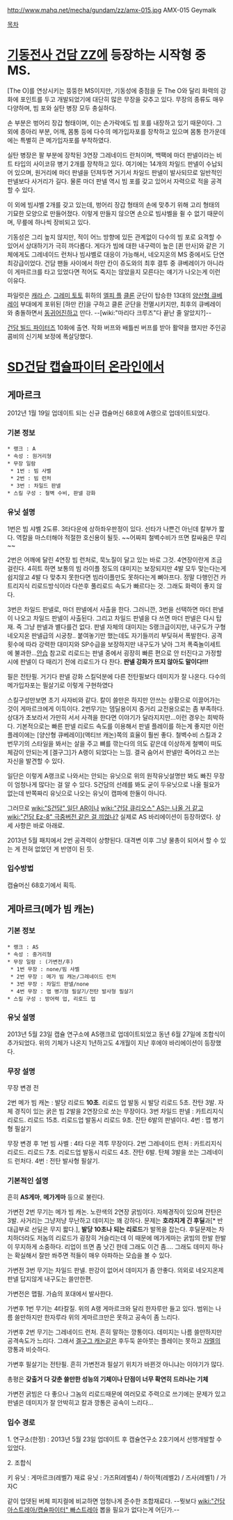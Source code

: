 http://www.mahq.net/mecha/gundam/zz/amx-015.jpg
AMX-015 Geymalk

[[목차]]

= [[기동전사 건담 ZZ]]에 등장하는 시작형 중MS. =

[The O]를 연상시키는 뚱뚱한 MS이지만, 기동성에 중점을 둔 The O와 달리 화력의 강화에 포인트를 두고 개발되었기에 대단히 많은 무장을 갖추고 있다. 무장의 종류도 매우 다양하며, 빔 포와 실탄 병장 모두 충실하다. 

손 부분은 벙어리 장갑 형태이며, 이는 손가락에도 빔 포를 내장하고 있기 때문이다. 그 외에 종아리 부분, 어깨, 몸통 등에 다수의 메가입자포를 장착하고 있으며 몸통 한가운데에는 특별히 큰 메가입자포를 부착하였다. 

실탄 병장은 팔 부분에 장착된 3연장 그레네이드 란처이며, 백팩에 마더 판넬이라는 비트 타입의 사이코뮤 병기 2개를 장착하고 있다. 여기에는 14개의 차일드 판넬이 수납되어 있으며, 원거리에 마더 판넬을 던져두면 거기서 차일드 판넬이 발사되므로 일반적인 판넬보다 사거리가 길다. 물론 마더 판넬 역시 빔 포를 갖고 있어서 자력으로 적을 공격할 수 있다. 

이 외에 빔샤벨 2개를 갖고 있는데, 벙어리 장갑 형태의 손에 맞추기 위해 고리 형태의 기묘한 모양으로 만들어졌다. 이렇게 만들지 않으면 손으로 빔샤벨을 쥘 수 없기 때문이며, 무릎에 하나씩 장비되고 있다. 

기동성은 그리 높지 않지만, 적이 어느 방향에 있든 관계없이 다수의 빔 포로 요격할 수 있어서 상대하기가 극히 까다롭다. 게다가 빔에 대한 내구력이 높은 [퀸 만사]와 같은 기체에게도 그레네이드 런처나 빔샤벨로 대응이 가능해서, 네오지온의 MS 중에서도 단연 최강급이었다. 건담 팬들 사이에서 하만 칸이 쥬도와의 최후 결투 중 큐베레이가 아니라 이 게마르크를 타고 있었다면 적어도 죽지는 않았을지 모른다는 얘기가 나오는게 이런 이유다.

파일럿은 [[캐라 슨]]. [[그레미 토토]] 휘하의 [[엘피 플]] [[클론]] 군단이 탑승한 13대의 [[양산형 큐베레이]] 부대에게 포위된 [하만 칸]을 구하고 클론 군단을 전멸시키지만, 최후의 큐베레이와 충돌하면서 [[동귀어진]]하고 만다. --[wiki:"마리다 크루즈"다 끝난 줄 알았지?]--

[[건담 빌드 파이터즈]] 10화에 출연. 작화 버프와 배틀씬 버프를 받아 활약을 했지만 주인공 콤비의 신기체 보정에 폭살당했다.
= [[SD건담 캡슐파이터 온라인]]에서 =
== 게마르크 ==
2012년 1월 19일 업데이트 되는 신규 캡슐머신 68호에 A랭으로 업데이트되었다.
=== 기본 정보 ===
 * 랭크 : A
 * 속성 : 원거리형
 * 무장 일람
  * 1번 : 빔 사벨
  * 2번 : 빔 런처
  * 3번 : 차일드 판넬
 * 스킬 구성 : 철벽 수비, 판넬 강화
=== 유닛 설명 ===

1번은 빔 샤벨 2도류. 3타다운에 상하좌우판정이 있다. 선타가 나쁜건 아닌데 칼부가 짧다. 역칼을 마스터해야 적절한 호신용이 될듯. ~~어짜피 철벽수비가 뜨면 칼싸움은 무리~~

2번은 어깨에 달린 4연장 빔 런처로, 묵노질이 달고 있는 바로 그것. 4연장이란게 조금 걸린다. 4히트 하면 보통의 빔 라이플 정도의 대미지는 보장되지만 4발 모두 맞는다는게 쉽지않고 4발 다 맞추지 못한다면 빔라이플만도 못하다는게 뼈아프다. 정말 다행인건 카트리지식 리로드방식이라 다쓴후 풀리로드 속도가 빠르다는 것. 그래도 화력이 좋지 않다.

3번은 차일드 판넬로, 마더 판넬에서 사출을 한다. 그러니깐, 3번을 선택하면 마더 판넬이 나오고 차일드 판넬이 사출된다. 그리고 차일드 판넬을 다 쓰면 마더 판넬은 다시 탑재. 즉 그냥 판넬과 별다를건 없다. 판넬 자체의 대미지는 S랭크급이지만, 내구도가 구형 네오지온 판넬급의 시궁창.. 붙여놓기만 했는데도 자기들끼리 부딪혀서 폭발한다. 공격횟수에 따라 강력한 대미지와 SP수급을 보장하지만 내구도가 낮아 그저 폭죽놀이세트에 불과한...[[안습]] 참고로 리로드는 판넬 중에서 굉장히 빠른 편으로 안 터진다고 가정할 시에  판넬이 다 때리기 전에 리로드가 다 찬다. '''판넬 강화가 뜨지 않아도 말이다!!!'''

필은 전탄필. 거기다 판넬 강화 스킬덕분에 다른 전탄필보다 데미지가 잘 나온다.
다수의 메가입자포는 필살기로 이렇게 구현하였다

스킬구성만보면 초기 사자비와 같다. 칼이 쓸만은 하지만 안쓰는 상황으로 이끌어가는 것이 게마르크에게 이득이다. 2번무기는 뎀딜용이지 중거리 교전용으로는 좀 부족하다. 상대가 초보라서 가만히 서서 사격을 한다면 이야기가 달라지지만...이런 경우는 희박하다.
기본적으로는 빠른 판넬 리로드 속도를 이용해서 판넬 플레이를 하는게 좋지만 이런 플레이에는 [양산형 큐베레이](액티브 캐논)쪽의 효율이 훨씬 좋다.
철벽수비 스킬과 2번무기의 스타일을 봐서는 살을 주고 뼈를 깎는다의 의도 같은데 이상하게 철벽이 떠도 체감이 안되는게 [겔구그]가 A랭이 되었다는 느낌.
결국 숨어서 판넬만 죽어라고 쓰는 자신을 발견할 수 있다. 

일단은 이렇게 A랭크로 나와서는 안되는 유닛으로 위의 원작유닛설명만 봐도 빠진 무장이 엄청나게 많다는 걸 알 수 있다. S건담의 선례를 봐도 굳이 두유닛으로 나올 필요가 없는데 반쪽짜리 유닛으로 나오는 유닛이 캡파에 한둘이 아니다. 

그러므로 [[wiki:"S건담" 일단 AR이나]] [[wiki:"건담 큐리오스" AS는 나올 거 같고]] [[wiki:"건담 Ez-8" 극중버전 같은 걸 끼얹나?]] 실제로 AS 바리에이션이 등장하였다. 상세 사항은 바로 아래로.

2013년 5월 패치에서 2번 공격력이 상향된다. 대격변 이후 그냥 물총이 되어서 할 수 있는 게 전혀 없었던 게 반영이 된 듯.
=== 입수방법 ===
캡슐머신 68호기에서 획득.
== 게마르크(메가 빔 캐논) ==
=== 기본 정보 ===
 * 랭크 : AS
 * 속성 : 중거리형
 * 무장 일람 : (가변전/후)
  * 1번 무장 : none/빔 샤벨
  * 2번 무장 : 메가 빔 캐논/그레네이드 런처
  * 3번 무장 : 차일드 판넬/none
  * 4번 무장 : 맵 병기형 필살기/전탄 발사형 필살기
 * 스킬 구성 : 방어력 업, 리로드 업
=== 유닛 설명 ===
2013년 5월 23일 캡슐 연구소에 AS랭크로 업데이트되었고 동년 6월 27일에 조합식이 추가되었다. 위의 기체가 나온지 1년하고도 4개월이 지난 후에야 바리에이션이 등장했다.

=== 무장 설명 ===

무장 변경 전

2번 메가 빔 캐논 : 발당 리로드 '''10초'''. 리로드 업 발동 시 발당 리로드 5초. 잔탄 3발. 자체 경직이 있는 굵은 빔 2발을 2연장으로 쏘는 무장이다.
3번 차일드 판넬 : 카트리지식 리로드. 리로드 15초. 리로드업 발동시 리로드 9초. 잔탄 6발의 판넬이다.
4번 : 맵 병기형 필살기

무장 변경 후
1번 빔 사벨 : 4타 다운 격투 무장이다.
2번 그레네이드 런처 : 카트리지식 리로드. 리로드 7초. 리로드업 발동시 리로드 4초. 잔탄 6발. 탄체 3발을 쏘는 그레네이드 런처다.
4번 : 전탄 발사형 필살기.

=== 기본적인 설명 ===

흔히 '''AS게마''', '''메가게마''' 등으로 불린다.

가변전 2번 무기는 메가 빔 캐논. 노란색의 2연장 굵빔이다. 자체경직이 있으며 잔탄은 3발. 사거리는 그냥저냥 무난하고 데미지는 꽤 강하다.
문제는 '''호라지게 긴 후딜'''과[* 반대급부로 선딜은 무지 짧다.], '''발당 10초나 되는 리로드'''가 발목을 잡는다.
후딜문제는 차치하더라도 저놈의 리로드가 굉장히 거슬리는데 이 때문에 메가게마는 굵빔의 한발 한발이 무지하게 소중하다. 리업이 뜨면 좀 낫긴 한데 그래도 이건 좀....
그래도 데미지 하나는 확실해서 잘만 쏴주면 적들이 매우 아파하는 모습을 볼 수 있다.

가변전 3번 무기는 차일드 판넬. 판강이 없어서 데미지가 좀 안좋다. 의외로 네오지온제 판넬 답지않게 내구도는 쓸만한편.

가변전은 맵필. 가슴의 포대에서 발사한다.

가변후 1번 무기는 4타칼질. 위의 A랭 게마르크와 달리 한자루만 들고 있다. 범위는 나름 쓸만하지만 한자루라 위의 게마르크만은 못하고 공속이 좀 느리다.

가변후 2번 무기는 그레네이드 런처. 흔히 말하는 깡통이다. 데미지는 나름 쓸만하지만 공격속도가 느리다. 그래서 [[겔구그 캐논]]같은 후두둑 쏟아붓는 플레이는 못하고 [[자멜]]의 깡통과 비슷하다.

가변후 필살기는 전탄필. 흔히 가변전과 필살기 위치가 바뀐것 아니냐는 이야기가 많다.

총평은 '''갖출거 다 갖춘 쓸만한 성능의 기체이나 단점이 너무 확연히 드러나는 기체'''

가변전 굵빔은 다 좋으나 그놈의 리로드때문에 여러모로 주력으로 쓰기에는 문제가 있고 판넬은 데미지가 잘 안박히고 칼과 깡통은 공속이 느리다...
=== 입수 경로 ===
1. 연구소(한정) : 2013년 5월 23일 업데이트 후 캡슐연구소 2호기에서 선행개발할 수 있었다.

2. 조합식

키 유닛 : 게마르크(레벨7)
재료 유닛 : 가즈R(레벨4) / 하이잭(레벨2) / 즈사(레벨1) / 가자C

같이 업뎃된 버체 피지컬에 비교하면 엄청나게 준수한 조합재료다. --뭣보다 [[wiki:"건담 아스트레아/캡슐파이터" 빠스트레아]] 뽑을 필요가 없다는게 어딘가.--
